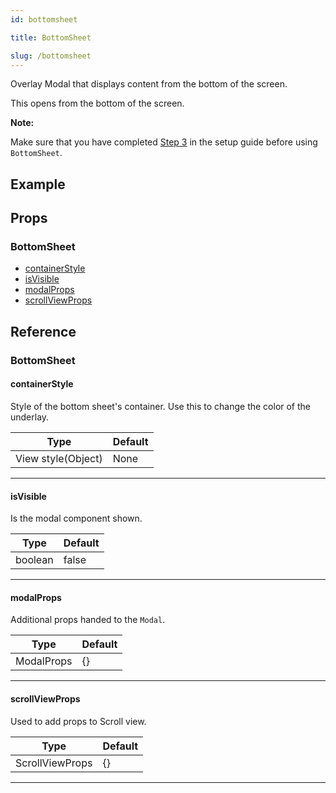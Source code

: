 ```yaml
---
id: bottomsheet

title: BottomSheet

slug: /bottomsheet
---
```






Overlay Modal that displays content from the bottom of the screen.

This opens from the bottom of the screen.

**Note:**

Make sure that you have completed [Step 3](getting_started.md#step-3-setup-react-native-safe-area-context) in the setup guide before using `BottomSheet`.

## Example

<Usage />

## Props

### BottomSheet

- [containerStyle](#containerstyle)
- [isVisible](#isvisible)
- [modalProps](#modalprops)
- [scrollViewProps](#scrollviewprops)

## Reference

### BottomSheet

#### containerStyle

Style of the bottom sheet's container. Use this to change the color of the underlay.

| Type               | Default |
| ------------------ | ------- |
| View style(Object) | None    |

---

#### isVisible

Is the modal component shown.

| Type    | Default |
| ------- | ------- |
| boolean | false   |

---

#### modalProps

Additional props handed to the `Modal`.

| Type       | Default |
| ---------- | ------- |
| ModalProps | {}      |

---

#### scrollViewProps

Used to add props to Scroll view.

| Type            | Default |
| --------------- | ------- |
| ScrollViewProps | {}      |

---
